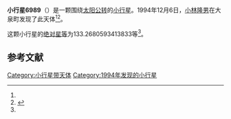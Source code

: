 {{Infobox planet
| bgcolour = #FFFFC0
| name = 6989 Hoshinosato
| symbol = 
| image = 
| caption = 
| discovery = yes
| discovery_ref = 
| discoverer = [[小林隆男|小林隆男]]
| discovery_site = [[大泉町|大泉町]] 
| discovered = 1994年12月6日
| designations = yes
| mp_name = 
| named_after = 
| alt_names = 1994 XH1/ 1981 JP1 / 1981 KC / 1988 RP13
| mp_category = [[主带小行星|主带小行星]]
| orbit_ref = <ref name="a">[http://ssd.jpl.nasa.gov/sbdb.cgi?sstr=6989 6989 Hoshinosato] {{Wayback|url=http://ssd.jpl.nasa.gov/sbdb.cgi?sstr=6989 |date=20200820204446 }}，小行星數據庫瀏覽器（JPL Small-Body Database Browser）－[[美国国家航空航天局|美国国家航空航天局]]喷气推进实验室</ref>
| epoch = 2456400.5 (2013年4月18日更新)
| aphelion = {{convert|3.294487601971402|AU|km|3|abbr=on|lk=out}}
| perihelion = {{convert|2.726380528904811|AU|km|3|abbr=on}}
| semimajor = {{convert|3.010434065438107|AU|km|3|abbr=on}}
| eccentricity = 0.094356339
| period = 1907.840687 [[日|日]]<br />5.22[[儒略年|儒略年]]
| avg_speed = 
| inclination = 9.395123343732449
| asc_node = 292.8239836171409
| mean_anomaly = 
| arg_peri = 133.2680593413833
| satellites = 
| physical_characteristics = yes
| dimensions = 
| mass = 
| density = 
| surface_grav = 
| escape_velocity = 
| sidereal_day = 
| axial_tilt = 
| pole_ecliptic_lat = 
| pole_ecliptic_lon = 
| albedo = 
| temperatures= 
| temp_name1 = 
| mean_temp_1 = 
| max_temp_1 = 
| temp_name2 = 
| max_temp_2 = 
| spectral_type = 
| abs_magnitude = 133.2680593413833
}}

'''小行星6989'''（{{lang-en|6989 Hoshinosato}}）是一颗围绕[[太阳|太阳]][[公转|公转]]的[[小行星|小行星]]。1994年12月6日，[[小林隆男|小林隆男]]在大泉町发现了此天体<ref name="a" /><ref>{{cite news|title=小行星列表|url=http://cfa-www.harvard.edu/iau/lists/NumberedMPs.txt|accessdate=2013-07-08|newspaper=哈佛大学|archive-date=2008-05-17|archive-url=https://web.archive.org/web/20080517010638/http://cfa-www.harvard.edu/iau/lists/NumberedMPs.txt|dead-url=no}}</ref>。

这颗小行星的[[绝对星等|绝对星等]]为133.2680593413833等<ref name="a" />。

==参考文献==
{{reflist}}
{{Minor Planet Number|[[小行星6988|小行星6988]]|[[小行星6990|小行星6990]]}}

{{小天体}}

[[Category:小行星带天体|Category:小行星带天体]]
[[Category:1994年发现的小行星|Category:1994年发现的小行星]]

{{asteroid-stub}}